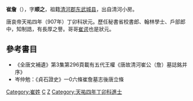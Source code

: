 '''崔詹'''（{{bd|?||?||}}），字'''顺之'''，祖籍[[清河郡|清河郡]][[东武城县|东武城县]]，出自清河小房。

唐哀帝天祐四年（907年）丁卯科狀元。歷任秘書省校書郎、翰林學士、戶部郎中，知制誥，有長厚之譽。哥哥[[崔谔|崔谔]]也是狀元。


[[Category:崔姓|Category:崔姓]]

==參考書目==
* 《全唐文補遺》第3集第296頁載有五代王權《唐故清河崔公（詹）墓誌銘并序》
* 岑仲勉：《貞石證史》一0六條崔詹墓志後唐立條

[[Category:唐朝狀元|C]]
[[Category:清河崔氏|Z]]
[[Category:天祐四年丁卯科進士|Category:天祐四年丁卯科進士]]